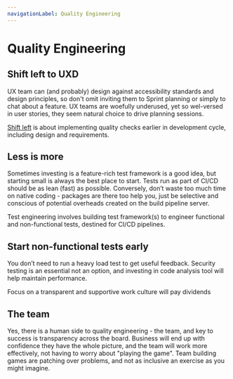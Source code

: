 ```yaml
---
navigationLabel: Quality Engineering
---
```


# Quality Engineering

## Shift left to UXD
UX team can (and probably) design against accessibility standards and design principles, so don't omit inviting them to Sprint planning or simply to chat about a feature. UX teams are woefully underused, yet so wel-versed in user stories, they seem natural choice to drive planning sessions.

<Alert variant='secondary' mb={2}>[Shift left](https://en.wikipedia.org/wiki/Shift-left_testing) is about implementing quality checks earlier in development cycle, including design and requirements.</Alert>

## Less is more
Sometimes investing is a feature-rich test framework is a good idea, but starting small is always the best place to start. Tests run as part of CI/CD should be as lean (fast) as possible. Conversely, don’t waste too much time on native coding - packages are there too help you, just be selective and conscious of potential overheads created on the build pipeline server.

<Alert variant='success' mb={2}>
Test engineering involves building test framework(s) to engineer functional and non-functional tests, destined for CI/CD pipelines.</Alert>

## Start non-functional tests early
You don’t need to run a heavy load test to get useful feedback. Security testing is an essential not an option, and investing in code analysis tool will help maintain  performance.

<Alert variant='primary' mb={2}>
  Focus on a transparent and supportive work culture will pay dividends
</Alert>

## The team
Yes, there is a human side to quality engineering - the team, and key to success is transparency across the board. Business will end up with confidence they have the whole picture, and the team will work more effectively, not having to worry about "playing the game". Team building games are patching over problems, and not as inclusive an exercise as you might imagine. 
